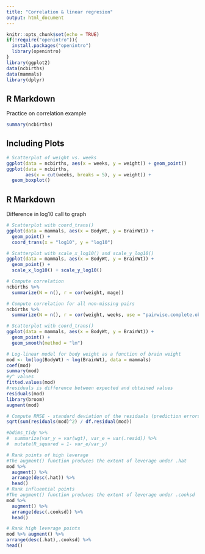 ```yaml
---
title: "Correlation & linear regresion"
output: html_document
---
```


```r
knitr::opts_chunk$set(echo = TRUE)
if(!require("openintro")){
  install.packages("openintro")
  library(openintro)
}
library(ggplot2)
data(ncbirths)
data(mammals)
library(dplyr)
```

## R Markdown

Practice on correlation example

```r
summary(ncbirths)
```

## Including Plots


```r
# Scatterplot of weight vs. weeks
ggplot(data = ncbirths, aes(x = weeks, y = weight)) + geom_point()
ggplot(data = ncbirths, 
       aes(x = cut(weeks, breaks = 5), y = weight)) + 
  geom_boxplot()
```

## R Markdown

Difference in log10 call to graph
```r
# Scatterplot with coord_trans()
ggplot(data = mammals, aes(x = BodyWt, y = BrainWt)) +
  geom_point() + 
  coord_trans(x = "log10", y = "log10")

# Scatterplot with scale_x_log10() and scale_y_log10()
ggplot(data = mammals, aes(x = BodyWt, y = BrainWt)) +
  geom_point() +
  scale_x_log10() + scale_y_log10()
```
```r
# Compute correlation
ncbirths %>%
  summarize(N = n(), r = cor(weight, mage))

# Compute correlation for all non-missing pairs
ncbirths %>%
  summarize(N = n(), r = cor(weight, weeks, use = "pairwise.complete.obs"))
```
```r
# Scatterplot with coord_trans()
ggplot(data = mammals, aes(x = BodyWt, y = BrainWt)) +
  geom_point() + 
  geom_smooth(method = "lm")
```
```r
# Log-linear model for body weight as a function of brain weight
mod <- lm(log(BodyWt) ~ log(BrainWt), data = mammals)
coef(mod)
summary(mod)
#y^ values
fitted.values(mod)
#residuals is difference between expected and obtained values
residuals(mod)
library(broom)
augment(mod)
```
```r
# Compute RMSE - standard deviation of the residuals (prediction errors).
sqrt(sum(residuals(mod)^2) / df.residual(mod))

#bdims_tidy %>%
#  summarize(var_y = var(wgt), var_e = var(.resid)) %>%
#  mutate(R_squared = 1- var_e/var_y)

# Rank points of high leverage
#The augment() function produces the extent of leverage under .hat
mod %>%
  augment() %>%
  arrange(desc(.hat)) %>%
  head()
# Rank influential points
#The augment() function produces the extent of leverage under .cooksd
mod %>%
  augment() %>%
  arrange(desc(.cooksd)) %>%
  head()

# Rank high leverage points
mod %>% augment() %>%
arrange(desc(.hat),.cooksd) %>%
head()
```


